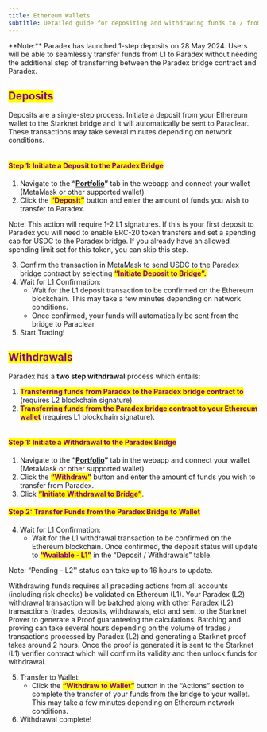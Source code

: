 ```yaml
---
title: Ethereum Wallets
subtitle: Detailed guide for depositing and withdrawing funds to / from Paradex
---
```


<Info>
**Note:** Paradex has launched 1-step deposits on 28 May 2024. Users will be able to seamlessly transfer funds from L1 to Paradex without needing the additional step of transferring between the Paradex bridge contract and Paradex.
</Info>

## <mark style="color:purple;">Deposits</mark>

Deposits are a single-step process. Initiate a deposit from your Ethereum wallet to the Starknet bridge and it will automatically be sent to Paraclear. These transactions may take several minutes depending on network conditions.

<img src="../../../assets/Paradex-Deposit-Flow.png" alt=""/>

#### <mark style="color:purple;">**Step 1: Initiate a Deposit to the Paradex Bridge**</mark>

1. Navigate to the **“**[**Portfolio**](https://app.paradex.trade/portfolio)**”** tab in the webapp and connect your wallet (MetaMask or other supported wallet)
2. Click the <mark style="color:purple;">**“Deposit”**</mark> button and enter the amount of funds you wish to transfer to Paradex.

<Info>
Note: This action will require 1-2 L1 signatures. If this is your first deposit to Paradex you will need to enable ERC-20 token transfers and set a spending cap for USDC to the Paradex bridge. If you already have an allowed spending limit set for this token, you can skip this step.
</Info>

3. Confirm the transaction in MetaMask to send USDC to the Paradex bridge contract by selecting <mark style="color:purple;">**“Initiate Deposit to Bridge”.**</mark>
4. Wait for L1 Confirmation:
   * Wait for the L1 deposit transaction to be confirmed on the Ethereum blockchain. This may take a few minutes depending on network conditions.
   * Once confirmed, your funds will automatically be sent from the bridge to Paraclear
5. Start Trading!

## <mark style="color:purple;">Withdrawals</mark>

Paradex has a **two step withdrawal** process which entails:

1. <mark style="color:purple;">**Transferring funds from Paradex to the Paradex bridge contract to**</mark> (requires L2 blockchain signature).
2. <mark style="color:purple;">**Transferring funds from the Paradex bridge contract to your Ethereum wallet**</mark> (requires L1 blockchain signature).

<img src="../../../assets/Paradex-withdraw-Flow.png" alt=""/>

#### <mark style="color:purple;">**Step 1: Initiate a Withdrawal to the Paradex Bridge**</mark>

1. Navigate to the **“**[**Portfolio**](https://app.paradex.trade/portfolio)**”** tab in the webapp and connect your wallet (MetaMask or other supported wallet)
2. Click the <mark style="color:purple;">**“Withdraw”**</mark> button and enter the amount of funds you wish to transfer from Paradex.
3. Click <mark style="color:purple;">**“Initiate Withdrawal to Bridge”**</mark>.

#### <mark style="color:purple;">**Step 2: Transfer Funds from the Paradex Bridge to Wallet**</mark>

4. Wait for L1 Confirmation:
   * Wait for the L1 withdrawal transaction to be confirmed on the Ethereum blockchain. Once confirmed, the deposit status will update to <mark style="color:purple;">**“Available - L1”**</mark> in the “Deposit / Withdrawals” table.

<Info>
Note: “Pending - L2'' status can take up to 16 hours to update.

Withdrawing funds requires all preceding actions from all accounts (including risk checks) be validated on Ethereum (L1). Your Paradex (L2) withdrawal transaction will be batched along with other Paradex (L2) transactions (trades, deposits, withdrawals, etc) and sent to the Starknet Prover to generate a Proof guaranteeing the calculations. Batching and proving can take several hours depending on the volume of trades / transactions processed by Paradex (L2) and generating a Starknet proof takes around 2 hours. Once the proof is generated it is sent to the Starknet (L1) verifier contract which will confirm its validity and then unlock funds for withdrawal.
</Info>

5. Transfer to Wallet:
   * Click the <mark style="color:purple;">**“Withdraw to Wallet”**</mark> button in the “Actions” section to complete the transfer of your funds from the bridge to your wallet. This may take a few minutes depending on Ethereum network conditions.
6. Withdrawal complete!
